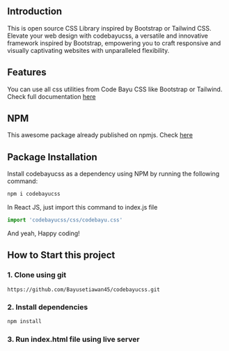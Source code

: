 ## Introduction

This is open source CSS Library inspired by Bootstrap or Tailwind CSS. Elevate your web design with codebayucss, a versatile and innovative framework inspired by Bootstrap, empowering you to craft responsive and visually captivating websites with unparalleled flexibility.

## Features

You can use all css utilities from Code Bayu CSS like Bootstrap or Tailwind. Check full documentation [here](https://bayu-setiawan.gitbook.io/by.ui/getting-started/quickstart)

## NPM

This awesome package already published on npmjs. Check [here](https://www.npmjs.com/package/codebayucss)

## Package Installation

Install codebayucss as a dependency using NPM by running the following command:

```bash
npm i codebayucss
```

In React JS, just import this command to index.js file

```jsx
import 'codebayucss/css/codebayu.css'
```

And yeah, Happy coding!

## How to Start this project

### 1. Clone using git

```git
https://github.com/Bayusetiawan45/codebayucss.git
```

### 2. Install dependencies

```bash
npm install
```

### 3. Run index.html file using live server
